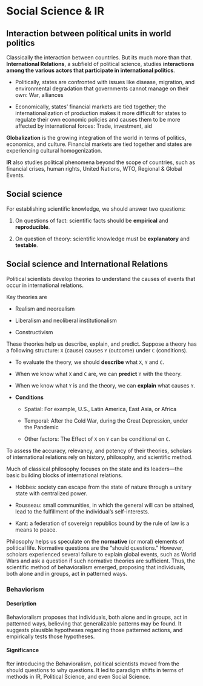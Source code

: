 # Social Science & IR

## Interaction between political units in world politics

Classically the interaction between countries. But its much more than that. **International Relations**, a subfield of political science, studies **interactions among the various actors that participate in international politics**.

+ Politically, states are confronted with issues like disease, migration, and environmental degradation that governments cannot manage on their own: War, alliances

+ Economically, states’ financial markets are tied together; the internationalization of production makes it more difficult for states to regulate their own economic policies and causes them to be more affected by international forces: Trade, investment, aid

**Globalization** is the growing integration of the world in terms of politics, economics, and culture. Financial markets are tied together and states are experiencing cultural homogenization.

**IR** also studies political phenomena beyond the scope of countries, such as financial crises, human rights, United Nations, WTO, Regional & Global Events.

## Social science

For establishing scientific knowledge, we should answer two questions:

1. On questions of fact: scientific facts should be **empirical** and **reproducible**.

2. On question of theory: scientific knowledge must be **explanatory** and **testable**.

## Social science and International Relations

Political scientists develop theories to understand the causes of events that occur in international relations.

Key theories are 

  + Realism and neorealism
  
  + Liberalism and neoliberal institutionalism
  
  + Constructivism
  
These theories help us describe, explain, and predict. Suppose a theory has a following structure: `X` (cause) causes `Y` (outcome) under `C` (conditions).

+ To evaluate the theory, we should **describe** what `X`, `Y` and `C`.

+ When we know what `X` and `C` are, we can **predict** `Y` with the theory.

+ When we know what `Y` is and the theory, we can **explain** what causes `Y`.

+ **Conditions**

  + Spatial: For example, U.S., Latin America, East Asia, or Africa
  
  + Temporal: After the Cold War, during the Great Depression, under the Pandemic
  
  + Other factors: The Effect of `X` on `Y` can be conditional on `C`.

To assess the accuracy, relevancy, and potency of their theories, scholars of international relations rely on history, philosophy, and scientific method. 

Much of classical philosophy focuses on the state and its leaders—the basic building blocks of international relations.

+ Hobbes: society can escape from the state of nature through a unitary state with centralized power.

+ Rousseau: small communities, in which the general will can be attained, lead to the fulfillment of the individual’s self-interests.

+ Kant: a federation of sovereign republics bound by the rule of law is a means to peace.

Philosophy helps us speculate on the **normative** (or moral) elements of political life. Normative questions are the “should questions.” However, scholars experienced several failure to explain global events, such as World Wars and ask a question if such normative theories are sufficient. Thus, the scientific method of behavioralism emerged, proposing  that individuals, both alone and in groups, act in patterned ways. 

### Behaviorism

#### Description
Behavioralism proposes that individuals, both alone and in groups, act in patterned ways, believing that generalizable patterns may be found. It suggests plausible hypotheses regarding those patterned actions, and empirically tests those hypotheses.

#### Significance

fter introducing the Behavioralism, political scientists moved from the should questions to why questions. It led to paradigm shifts in terms of methods in IR, Political Science, and even Social Science.
